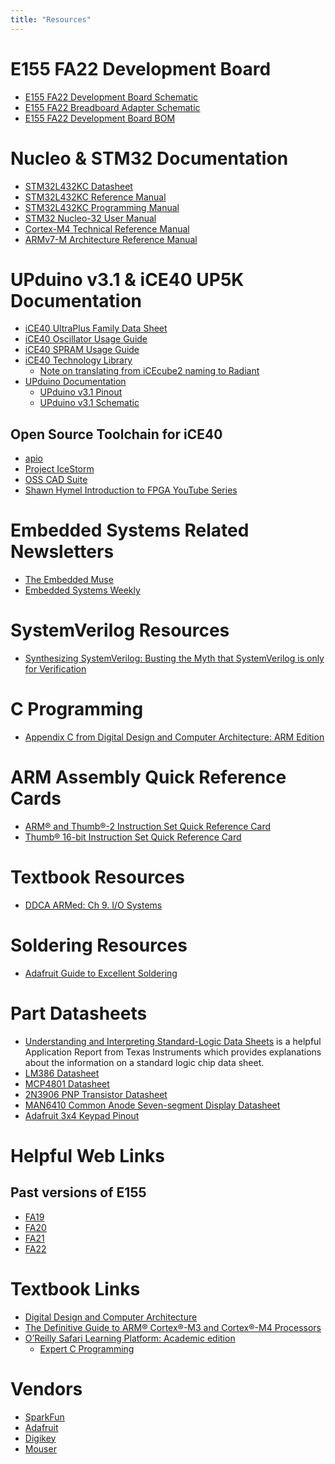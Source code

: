 ```yaml
---
title: "Resources"
---
```


# E155 FA22 Development Board
* [E155 FA22 Development Board Schematic](assets/doc/E155 FA22 Development Board Schematic.pdf)
* [E155 FA22 Breadboard Adapter Schematic](assets/doc/E155 FA22 Breadboard Adapter Schematic v3.pdf)
* [E155 FA22 Development Board BOM](assets/doc/E155 FA22 Development Boards BOM - Compiled BOM.pdf)
  
# Nucleo & STM32 Documentation
* [STM32L432KC Datasheet](assets/doc/stm32l432kc.pdf)
* [STM32L432KC Reference Manual](assets/doc/rm0394-stm32l41xxx42xxx43xxx44xxx45xxx46xxx-advanced-armbased-32bit-mcus-stmicroelectronics.pdf)
* [STM32L432KC Programming Manual](assets/doc/pm0214-stm32-cortexm4-mcus-and-mpus-programming-manual-stmicroelectronics.pdf)
* [STM32 Nucleo-32 User Manual](assets/doc/um1956-stm32-nucleo32-boards-mb1180-stmicroelectronics.pdf)
* [Cortex-M4 Technical Reference Manual](assets/doc/DDI0439B_cortex_m4_r0p0.pdf)
* [ARMv7-M Architecture Reference Manual](assets/doc/DDI0403E_B_armv7m_arm.pdf)

# UPduino v3.1 & iCE40 UP5K Documentation
* [iCE40 UltraPlus Family Data Sheet](assets/doc/FPGA-DS-02008-2-0-iCE40-UltraPlus-Family-Data-Sheet.pdf)
* [iCE40 Oscillator Usage Guide](assets/doc/FPGA-TN-02008-1-7-iCE40-Oscillator-Usage-Guide.pdf)
* [iCE40 SPRAM Usage Guide](assets/doc/FPGA-TN-02022-1-3-iCE40-SPRAM-Usage-Guide.pdf)
* [iCE40 Technology Library](assets/doc/FPGA-TN-02026-3-2-iCE40-Technology-Library.pdf)
  * [Note on translating from iCEcube2 naming to Radiant](assets/doc/Radiant20_migration_icecube2.pdf)
* [UPduino Documentation](https://upduino.readthedocs.io/en/latest/index.html#)
  * [UPduino v3.1 Pinout](https://upduino.readthedocs.io/en/latest/features/specs.html#upduino-pinout)
  * [UPduino v3.1 Schematic](assets/doc/UPduino_v3.0.pdf)

## Open Source Toolchain for iCE40
* [apio](https://apiodoc.readthedocs.io)
* [Project IceStorm](http://bygone.clairexen.net/icestorm/)
* [OSS CAD Suite](https://github.com/YosysHQ)
* [Shawn Hymel Introduction to FPGA YouTube Series](https://www.youtube.com/watch?v=lLg1AgA2Xoo&list=PLEBQazB0HUyT1WmMONxRZn9NmQ_9CIKhb)

# Embedded Systems Related Newsletters
* [The Embedded Muse](http://www.ganssle.com/tem-subunsub.html)
* [Embedded Systems Weekly](https://embedsysweekly.com)

# SystemVerilog Resources
* [Synthesizing SystemVerilog: Busting the Myth that SystemVerilog is only for Verification](https://sutherland-hdl.com/papers/2013-SNUG-SV_Synthesizable-SystemVerilog_paper.pdf)

# C Programming
* [Appendix C from Digital Design and Computer Architecture: ARM Edition](http://pages.hmc.edu/harris/class/e85/old/fall21/12_AppC_Online.pdf)

# ARM Assembly Quick Reference Cards
* [ARM® and Thumb®-2 Instruction Set Quick Reference Card](assets/doc/QRC0001_UAL.pdf)
* [Thumb® 16-bit Instruction Set Quick Reference Card](assets/doc/QRC0006_UAL16.pdf)

# Textbook Resources
* [DDCA ARMed: Ch 9. I/O Systems](http://pages.hmc.edu/harris/class/e155/09_Ch%2009_online.pdf)

# Soldering Resources
* [Adafruit Guide to Excellent Soldering](https://learn.adafruit.com/adafruit-guide-excellent-soldering/common-problems)

# Part Datasheets
* [Understanding and Interpreting Standard-Logic Data Sheets](https://www.ti.com/lit/an/szza036c/szza036c.pdf) is a helpful Application Report from Texas Instruments which provides explanations about the information on a standard logic chip data sheet.
* [LM386 Datasheet](https://www.ti.com/lit/ds/symlink/lm386.pdf)  
* [MCP4801 Datasheet](https://ww1.microchip.com/downloads/en/DeviceDoc/22244B.pdf)
* [2N3906 PNP Transistor Datasheet](assets/doc/2N3906-D.pdf)
* [MAN6410 Common Anode Seven-segment Display Datasheet](assets/doc/MAN64x0 Series.pdf)
* [Adafruit 3x4 Keypad Pinout](assets/doc/Keypad_Pinout_Adafruit_3845.jpg)

# Helpful Web Links

## Past versions of E155
* [FA19](http://pages.hmc.edu/harris/class/e155/)
* [FA20](http://pages.hmc.edu/brake/class/e155/fa20)
* [FA21](http://pages.hmc.edu/brake/class/e155/fa21)
* [FA22](http://pages.hmc.edu/brake/class/e155/fa22)

# Textbook Links
* [Digital Design and Computer Architecture](https://ccl.on.worldcat.org/oclc/900028206)
* [The Definitive Guide to ARM® Cortex®-M3 and Cortex®-M4 Processors](https://ccl.on.worldcat.org/oclc/868231734)
* [O’Reilly Safari Learning Platform: Academic edition](https://libguides.libraries.claremont.edu/662)
  * [Expert C Programming](https://learning.oreilly.com/library/view/expert-c-programming/0131774298/)

# Vendors
* [SparkFun](http://www.sparkfun.com/)
* [Adafruit](http://www.adafruit.com/)
* [Digikey](http://www.digikey.com/)
* [Mouser](http://www.mouser.com/)
